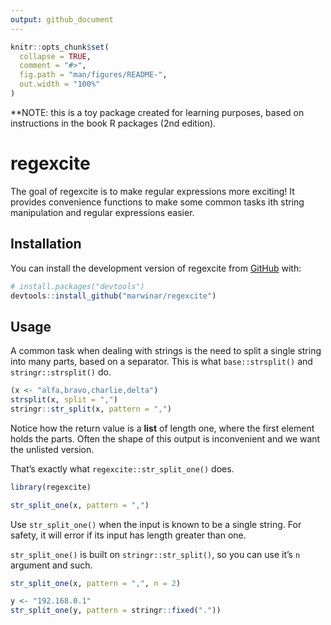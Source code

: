 ```yaml
---
output: github_document
---
```


<!-- README.md is generated from README.Rmd. Please edit that file -->

```r
knitr::opts_chunk$set(
  collapse = TRUE,
  comment = "#>",
  fig.path = "man/figures/README-",
  out.width = "100%"
)
```

**NOTE: this is a toy package created for learning purposes, based on instructions
in the book R packages (2nd edition).

# regexcite

<!-- badges: start -->
<!-- badges: end -->

The goal of regexcite is to make regular expressions more exciting!
It provides convenience functions to make some common tasks ith string manipulation
and regular expressions easier.

## Installation

You can install the development version of regexcite from [GitHub](https://github.com/) with:

``` r
# install.packages("devtools")
devtools::install_github("marwinar/regexcite")
```

## Usage

A common task when dealing with strings is the need to split a single string
into many parts, based on a separator. This is what `base::strsplit()` and
`stringr::strsplit()` do.

```r
(x <- "alfa,bravo,charlie,delta")
strsplit(x, split = ",")
stringr::str_split(x, pattern = ",")
```

Notice how the return value is a **list** of length one, where the first element
holds the parts. Often the shape of this output is inconvenient and we want the
unlisted version.

That's exactly what `regexcite::str_split_one()` does.

```r
library(regexcite)

str_split_one(x, pattern = ",")
```
Use `str_split_one()` when the input is known to be a single string.
For safety, it will error if its input has length greater than one.

`str_split_one()` is built on `stringr::str_split()`, so you can use it's `n`
argument and such.

```r
str_split_one(x, pattern = ",", n = 2)

y <- "192.168.0.1"
str_split_one(y, pattern = stringr::fixed("."))
```

